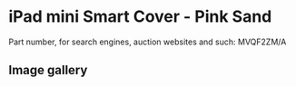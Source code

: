 
# iPad mini Smart Cover - Pink Sand

Part number, for search engines, auction websites and such: MVQF2ZM/A

## Image gallery

<div style={{ width: "768px" }}>
  <GalleryComponent
    images={[
      {
        original: "/everysource/MVQF2.webp",
        thumbnail: "/everypreview/MVQF2.webp",
      },
      {
        original: "/everysource/MVQF2_AV1_GOLD.webp",
        thumbnail: "/everypreview/MVQF2_AV1_GOLD.webp",
      },
      {
        original: "/everysource/MVQF2_AV1_SILVER.webp",
        thumbnail: "/everypreview/MVQF2_AV1_SILVER.webp",
      },
      {
        original: "/everysource/MVQF2_AV1_SPACE_GRAY.webp",
        thumbnail: "/everypreview/MVQF2_AV1_SPACE_GRAY.webp",
      },
      {
        original: "/everysource/MVQF2_AV2.webp",
        thumbnail: "/everypreview/MVQF2_AV2.webp",
      },
      {
        original: "/everysource/MVQF2_AV3.webp",
        thumbnail: "/everypreview/MVQF2_AV3.webp",
      }
    ]}
  />
</div>